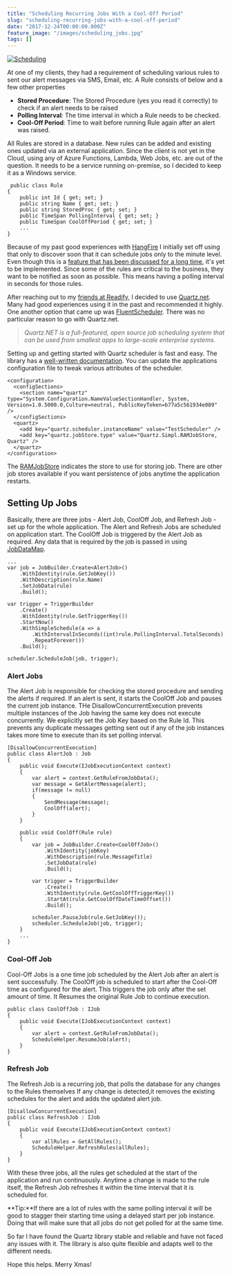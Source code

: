 ```yaml
---
title: "Scheduling Recurring Jobs With a Cool-Off Period"
slug: "scheduling-recurring-jobs-with-a-cool-off-period"
date: "2017-12-24T00:00:00.000Z"
feature_image: "/images/scheduling_jobs.jpg"
tags: []
---
```


[![Scheduling](/images/scheduling_jobs.jpg)](https://flic.kr/p/8ys6Hs)

At one of my clients, they had a requirement of scheduling various rules to sent our alert messages via SMS, Email, etc. A Rule consists of below and a few other properties

*   **Stored Procedure**: The Stored Procedure (yes you read it correctly) to check if an alert needs to be raised
*   **Polling Interval**: The time interval in which a Rule needs to be checked.
*   **Cool-Off Period**: Time to wait before running Rule again after an alert was raised.

All Rules are stored in a database. New rules can be added and existing ones updated via an external application. Since the client is not yet in the Cloud, using any of Azure Functions, Lambda, Web Jobs, etc. are out of the question. It needs to be a service running on-premise, so I decided to keep it as a Windows service.

     public class Rule
    {
        public int Id { get; set; }
        public string Name { get; set; }
        public string StoredProc { get; set; }
        public TimeSpan PollingInterval { get; set; }
        public TimeSpan CoolOffPeriod { get; set; }
        ...
    }
    

Because of my past good experiences with [HangFire](https://www.hangfire.io/) I initially set off using that only to discover soon that it can schedule jobs only to the minute level. Even though this is a [feature that has been discussed for a long time](https://github.com/HangfireIO/Hangfire/issues/167), it's yet to be implemented. Since some of the rules are critical to the business, they want to be notified as soon as possible. This means having a polling interval in seconds for those rules.

After reaching out to my [friends at Readify](__GHOST_URL__/blog/finding-a-job-abroad/), I decided to use [Quartz.net](https://www.quartz-scheduler.net/). Many had good experiences using it in the past and recommended it highly. One another option that came up was [FluentScheduler](https://github.com/fluentscheduler/FluentScheduler). There was no particular reason to go with Quartz.net.

> _Quartz.NET is a full-featured, open source job scheduling system that can be used from smallest apps to large-scale enterprise systems._

Setting up and getting started with Quartz scheduler is fast and easy. The library has a [well-written documentation](https://www.quartz-scheduler.net/documentation/index.html). You can update the applications configuration file to tweak various attributes of the scheduler.

    <configuration>
      <configSections>
        <section name="quartz" type="System.Configuration.NameValueSectionHandler, System, Version=1.0.5000.0,Culture=neutral, PublicKeyToken=b77a5c561934e089" />
      </configSections>
      <quartz>
        <add key="quartz.scheduler.instanceName" value="TestScheduler" />
        <add key="quartz.jobStore.type" value="Quartz.Simpl.RAMJobStore, Quartz" />
      </quartz>
    </configuration>
    

The [RAMJobStore](http://www.quartz-scheduler.org/api/2.2.1/org/quartz/simpl/RAMJobStore.html) indicates the store to use for storing job. There are other job stores available if you want persistence of jobs anytime the application restarts.

Setting Up Jobs
---------------

Basically, there are three jobs - Alert Job, CoolOff Job, and Refresh Job - set up for the whole application. The Alert and Refresh Jobs are scheduled on application start. The CoolOff Job is triggered by the Alert Job as required. Any data that is required by the job is passed in using [JobDataMap](https://www.quartz-scheduler.net/documentation/quartz-2.x/tutorial/more-about-jobs.html#jobdatamap).

    ...
    var job = JobBuilder.Create<AlertJob>()
        .WithIdentity(rule.GetJobKey())
        .WithDescription(rule.Name)
        .SetJobData(rule)
        .Build();
    
    var trigger = TriggerBuilder
        .Create()
        .WithIdentity(rule.GetTriggerKey())
        .StartNow()
        .WithSimpleSchedule(a => a
            .WithIntervalInSeconds((int)rule.PollingInterval.TotalSeconds)
            .RepeatForever())
        .Build();
    
    scheduler.ScheduleJob(job, trigger);
    

### Alert Jobs

The Alert Job is responsible for checking the stored procedure and sending the alerts if required. If an alert is sent, it starts the CoolOff Job and pauses the current job instance. THe DisallowConcurrentExecution prevents multiple instances of the Job having the same key does not execute concurrently. We explicitly set the Job Key based on the Rule Id. This prevents any duplicate messages getting sent out if any of the job instances takes more time to execute than its set polling interval.

    [DisallowConcurrentExecution]
    public class AlertJob : Job
    {
        public void Execute(IJobExecutionContext context)
        {
            var alert = context.GetRuleFromJobData();
            var message = GetAlertMessage(alert);
            if(message != null)
            {
                SendMessage(message);
                CoolOff(alert);
            }
        }
    
        public void CoolOff(Rule rule)
        {
            var job = JobBuilder.Create<CoolOffJob>()
                .WithIdentity(jobKey)
                .WithDescription(rule.MessageTitle)
                .SetJobData(rule)
                .Build();
    
            var trigger = TriggerBuilder
                .Create()
                .WithIdentity(rule.GetCoolOffTriggerKey())
                .StartAt(rule.GetCoolOffDateTimeOffset())
                .Build();
    
            scheduler.PauseJob(rule.GetJobKey());
            scheduler.ScheduleJob(job, trigger);
        }
        ...
    }
    

### Cool-Off Job

Cool-Off Jobs is a one time job scheduled by the Alert Job after an alert is sent successfully. The CoolOff job is scheduled to start after the Cool-Off time as configured for the alert. This triggers the job only after the set amount of time. It Resumes the original Rule Job to continue execution.

    public class CoolOffJob : IJob
    {
        public void Execute(IJobExecutionContext context)
        {
            var alert = context.GetRuleFromJobData();
            ScheduleHelper.ResumeJob(alert);
        }
    }
    

### Refresh Job

The Refresh Job is a recurring job, that polls the database for any changes to the Rules themselves If any change is detected,it removes the existing schedules for the alert and adds the updated alert job.

    [DisallowConcurrentExecution]
    public class RefreshJob : IJob
    {
        public void Execute(IJobExecutionContext context)
        {
            var allRules = GetAllRules();
            ScheduleHelper.RefreshRules(allRules);
        }
    }
    

With these three jobs, all the rules get scheduled at the start of the application and run continuously. Anytime a change is made to the rule itself, the Refresh Job refreshes it within the time interval that it is scheduled for.

**Tip:**If there are a lot of rules with the same polling interval it will be good to stagger their starting time using a delayed start per job instance. Doing that will make sure that all jobs do not get polled for at the same time.

So far I have found the Quartz library stable and reliable and have not faced any issues with it. The library is also quite flexible and adapts well to the different needs.

Hope this helps. Merry Xmas!